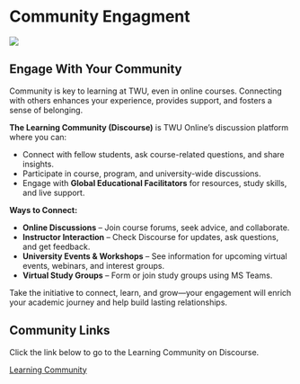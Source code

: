 # Community Engagment {.unnumbered}

![](assets/community/Leaning_Hub.jpg)

## Engage With Your Community {.unnumbered}

Community is key to learning at TWU, even in online courses. Connecting with others enhances your experience, provides support, and fosters a sense of belonging.

**The Learning Community (Discourse)** is TWU Online’s discussion platform where you can:

- Connect with fellow students, ask course-related questions, and share insights.
- Participate in course, program, and university-wide discussions.
- Engage with **Global Educational Facilitators** for resources, study skills, and live support.

**Ways to Connect:**

- **Online Discussions** – Join course forums, seek advice, and collaborate.
- **Instructor Interaction** – Check Discourse for updates, ask questions, and get feedback.
- **University Events & Workshops** – See information for upcoming virtual events, webinars, and interest groups.
- **Virtual Study Groups** – Form or join study groups using MS Teams.

Take the initiative to connect, learn, and grow—your engagement will enrich your academic journey and help build lasting relationships.

## Community Links

Click the link below to go to the Learning Community on Discourse.

[Learning Community](https://twu.discourse.group/auth/microsoft_office365){target="_blank"}